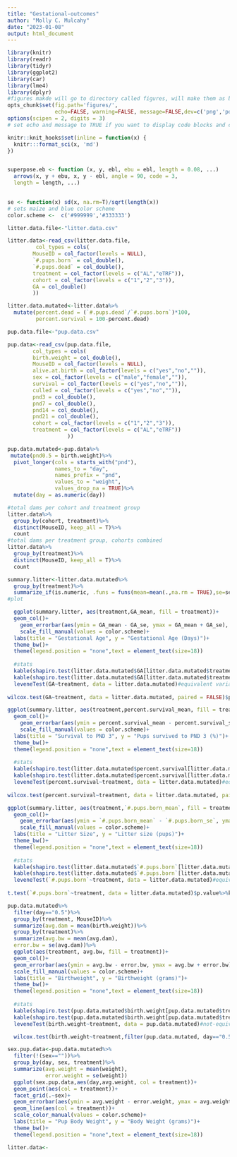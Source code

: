 ```yaml
---
title: "Gestational-outcomes"
author: "Molly C. Mulcahy"
date: "2023-01-08"
output: html_document
---
```


```r
library(knitr)
library(readr)
library(tidyr)
library(ggplot2)
library(car)
library(lme4)
library(dplyr)
#figures makde will go to directory called figures, will make them as both png and pdf files 
opts_chunk$set(fig.path='figures/',
               echo=FALSE, warning=FALSE, message=FALSE,dev=c('png','pdf'))
options(scipen = 2, digits = 3)
# set echo and message to TRUE if you want to display code blocks and code output respectively

knitr::knit_hooks$set(inline = function(x) {
  knitr:::format_sci(x, 'md')
})


superpose.eb <- function (x, y, ebl, ebu = ebl, length = 0.08, ...)
  arrows(x, y + ebu, x, y - ebl, angle = 90, code = 3,
  length = length, ...)

  
se <- function(x) sd(x, na.rm=T)/sqrt(length(x))
# sets maize and blue color scheme
color.scheme <-  c('#999999','#333333')
```

```r
litter.data.file<-"litter.data.csv"

litter.data<-read_csv(litter.data.file,
         col_types = cols(
        MouseID = col_factor(levels = NULL),
        `#.pups.born` = col_double(),
        `#.pups.dead` = col_double(),
        treatment = col_factor(levels = c("AL","eTRF")),
        cohort = col_factor(levels = c("1","2","3")),
        GA = col_double()
        ))

litter.data.mutated<-litter.data%>%
  mutate(percent.dead = (`#.pups.dead`/`#.pups.born`)*100,
         percent.survival = 100-percent.dead)

pup.data.file<-"pup.data.csv"

pup.data<-read_csv(pup.data.file,
        col_types = cols(
        birth.weight = col_double(),
        MouseID = col_factor(levels = NULL),
        alive.at.birth = col_factor(levels = c("yes","no","")),
        sex = col_factor(levels = c("male","female","")),
        survival = col_factor(levels = c("yes","no","")),
        culled = col_factor(levels = c("yes","no","")),
        pnd3 = col_double(),
        pnd7 = col_double(),
        pnd14 = col_double(),
        pnd21 = col_double(),
        cohort = col_factor(levels = c("1","2","3")),
        treatment = col_factor(levels = c("AL","eTRF"))
                   ))

pup.data.mutated<-pup.data%>%
 mutate(pnd0.5 = birth.weight)%>%
  pivot_longer(cols = starts_with("pnd"),
               names_to = "day",
               names_prefix = "pnd",
               values_to = "weight",
               values_drop_na = TRUE)%>%
  mutate(day = as.numeric(day))
```

```r
#total dams per cohort and treatment group
litter.data%>%
  group_by(cohort, treatment)%>%
  distinct(MouseID, keep_all = T)%>%
  count
#total dams per treatment group, cohorts combined
litter.data%>%
  group_by(treatment)%>%
  distinct(MouseID, keep_all = T)%>%
  count
```

```r
summary.litter<-litter.data.mutated%>%
  group_by(treatment)%>%
  summarize_if(is.numeric, .funs = funs(mean=mean(.,na.rm = TRUE),se=se, n=length))
#plot

  ggplot(summary.litter, aes(treatment,GA_mean, fill = treatment))+
  geom_col()+
    geom_errorbar(aes(ymin = GA_mean - GA_se, ymax = GA_mean + GA_se), width = 0.3)+
    scale_fill_manual(values = color.scheme)+
  labs(title = "Gestational Age", y = "Gestational Age (Days)")+
  theme_bw()+
  theme(legend.position = "none",text = element_text(size=18))
  
  #stats
  kable(shapiro.test(litter.data.mutated$GA[litter.data.mutated$treatment=="AL"])$p.value)#not normal
  kable(shapiro.test(litter.data.mutated$GA[litter.data.mutated$treatment=="eTRF"])$p.value)#normal
  leveneTest(GA~treatment, data = litter.data.mutated)#equivalent variance
  
wilcox.test(GA~treatment, data = litter.data.mutated, paired = FALSE)$p.value%>%kable
```


```r
ggplot(summary.litter, aes(treatment,percent.survival_mean, fill = treatment))+
  geom_col()+
    geom_errorbar(aes(ymin = percent.survival_mean - percent.survival_se, ymax = percent.survival_mean + percent.survival_se), width = 0.3)+
    scale_fill_manual(values = color.scheme)+
  labs(title = "Survival to PND 3", y = "Pups survived to PND 3 (%)")+
  theme_bw()+
  theme(legend.position = "none",text = element_text(size=18))
  
  #stats
  kable(shapiro.test(litter.data.mutated$percent.survival[litter.data.mutated$treatment=="AL"])$p.value)#not normal
  kable(shapiro.test(litter.data.mutated$percent.survival[litter.data.mutated$treatment=="eTRF"])$p.value)# not normal
  leveneTest(percent.survival~treatment, data = litter.data.mutated)#equivalent variance
  
wilcox.test(percent.survival~treatment, data = litter.data.mutated, paired = FALSE)$p.value%>%kable
```

```r
ggplot(summary.litter, aes(treatment,`#.pups.born_mean`, fill = treatment))+
  geom_col()+
    geom_errorbar(aes(ymin = `#.pups.born_mean` - `#.pups.born_se`, ymax = `#.pups.born_mean` + `#.pups.born_se`), width = 0.3)+
    scale_fill_manual(values = color.scheme)+
  labs(title = "Litter Size", y = "Litter size (pups)")+
  theme_bw()+
  theme(legend.position = "none",text = element_text(size=18))
  
  #stats
  kable(shapiro.test(litter.data.mutated$`#.pups.born`[litter.data.mutated$treatment=="AL"])$p.value)#normal
  kable(shapiro.test(litter.data.mutated$`#.pups.born`[litter.data.mutated$treatment=="eTRF"])$p.value)#normal
  leveneTest(`#.pups.born`~treatment, data = litter.data.mutated)#equivalent variance
  
t.test(`#.pups.born`~treatment, data = litter.data.mutated)$p.value%>%kable
```

```r
pup.data.mutated%>%
  filter(day=="0.5")%>%
  group_by(treatment, MouseID)%>%
  summarize(avg.dam = mean(birth.weight))%>%
  group_by(treatment)%>%
  summarize(avg.bw = mean(avg.dam),
  error.bw = se(avg.dam))%>%
  ggplot(aes(treatment, avg.bw, fill = treatment))+
  geom_col()+
  geom_errorbar(aes(ymin = avg.bw - error.bw, ymax = avg.bw + error.bw), width = 0.3)+
  scale_fill_manual(values = color.scheme)+
  labs(title = "Birthweight", y = "Birthweight (grams)")+
  theme_bw()+
  theme(legend.position = "none",text = element_text(size=18))
  
  #stats
  kable(shapiro.test(pup.data.mutated$birth.weight[pup.data.mutated$treatment=="AL"])$p.value)# not normal
  kable(shapiro.test(pup.data.mutated$birth.weight[pup.data.mutated$treatment=="eTRF"])$p.value)#not normal
  leveneTest(birth.weight~treatment, data = pup.data.mutated)#not-equivalent variance

  wilcox.test(birth.weight~treatment,filter(pup.data.mutated, day=="0.5"), paired = FALSE)$p.value
```

```r
sex.pup.data<-pup.data.mutated%>%
  filter(!(sex==""))%>%
  group_by(day, sex, treatment)%>%
  summarize(avg.weight = mean(weight),
            error.weight = se(weight))
  ggplot(sex.pup.data,aes(day,avg.weight, col = treatment))+
  geom_point(aes(col = treatment))+
  facet_grid(.~sex)+
  geom_errorbar(aes(ymin = avg.weight - error.weight, ymax = avg.weight + error.weight), width =0.3)+
  geom_line(aes(col = treatment))+
  scale_color_manual(values = color.scheme)+
  labs(title = "Pup Body Weight", y = "Body Weight (grams)")+
  theme_bw()+
  theme(legend.position = "none",text = element_text(size=18))

```

```r
litter.data<-

```
